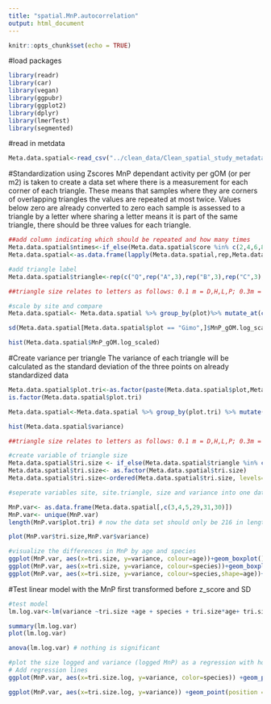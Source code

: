 ```yaml
---
title: "spatial.MnP.autocorrelation"
output: html_document
---
```


```r
knitr::opts_chunk$set(echo = TRUE)
```

#load packages
```r
library(readr)
library(car)
library(vegan)
library(ggpubr)
library(ggplot2)
library(dplyr)
library(lmerTest)
library(segmented)
```


#read in metdata
```r
Meta.data.spatial<-read_csv("../clean_data/Clean_spatial_study_metadata.csv")
```

#Standardization using Zscores 
MnP dependant activity per gOM (or per m2) is taken to create a data set where there is a measurement for each corner of each triangle. These means that samples where they are corners of overlapping triangles the values are repeated at most twice. Values below zero are already converted to zero each sample is assessed to a triangle by a letter where sharing a letter means it is part of the same triangle, there should be three values for each triangle.

```r
##add column indicating which should be repeated and how many times
Meta.data.spatial$ntimes<-if_else(Meta.data.spatial$core %in% c(2,4,6,8,9,10,12,14,16,18,19,21,23,25,27,28,29,31,33,35,37,38),1,2)
Meta.data.spatial<-as.data.frame(lapply(Meta.data.spatial,rep,Meta.data.spatial$ntimes))

#add triangle label
Meta.data.spatial$triangle<-rep(c("Q",rep("A",3),rep("B",3),rep("C",3),rep("D",3),"Q","R",rep("E",3),rep("F",3),rep("G",3),rep("H",3),"R",rep("I",3),rep("J",3),rep("K",3),rep("L",3),"R","Q",rep("M",3),rep("N",3),rep("O",3),rep("P",3)),12)

##triangle size relates to letters as follows: 0.1 m = D,H,L,P; 0.3m = C,G,K,O; 1m = B,F,J,N; 3m = A,E,I,M; 10m = Q ,R

#scale by site and compare 
Meta.data.spatial<- Meta.data.spatial %>% group_by(plot)%>% mutate_at(c("MnP_gOM.log"),list(MnP_gOM.log_scaled = scale))#this will over write the scaled MnP that was done when the values were not repeated - but it should be the same anyways

sd(Meta.data.spatial[Meta.data.spatial$plot == "Gimo",]$MnP_gOM.log_scaled) #should equal one 

hist(Meta.data.spatial$MnP_gOM.log_scaled)
```

#Create variance per triangle 
The variance of each triangle will be calculated as the standard deviation of the three points on already standardized data 

```r
Meta.data.spatial$plot.tri<-as.factor(paste(Meta.data.spatial$plot,Meta.data.spatial$triangle)) # make site triangle combined factor
is.factor(Meta.data.spatial$plot.tri)

Meta.data.spatial<-Meta.data.spatial %>% group_by(plot.tri) %>% mutate(variance = sd(MnP_gOM.log_scaled)) 

hist(Meta.data.spatial$variance)

##triangle size relates to letters as follows: 0.1 m = D,H,L,P; 0.3m = C,G,K,O; 1m = B,F,J,N; 3m = A,E,I,M; 10m = Q, R

#create variable of triangle size 
Meta.data.spatial$tri.size <- if_else(Meta.data.spatial$triangle %in% c('D','H','L','P'), '0.1m',if_else(Meta.data.spatial$triangle %in% c('C','G','K','O'),'0.3m',if_else(Meta.data.spatial$triangle %in% c('B','F','J','N'),'1m',if_else(Meta.data.spatial$triangle %in% c('A','E','I','M'),'3m','10m'))))
Meta.data.spatial$tri.size<- as.factor(Meta.data.spatial$tri.size)
Meta.data.spatial$tri.size<-ordered(Meta.data.spatial$tri.size, levels=c("0.1m","0.3m","1m","3m","10m")) #order so that when plotted it is always in order of increasing triangle size 

#seperate variables site, site.triangle, size and variance into one dataset then remove the repeated values so we are assessing by triangle not by core

MnP.var<- as.data.frame(Meta.data.spatial[,c(3,4,5,29,31,30)])
MnP.var<- unique(MnP.var) 
length(MnP.var$plot.tri) # now the data set should only be 216 in length 18 triangles x 12 sites 

plot(MnP.var$tri.size,MnP.var$variance)

#visualize the differences in MnP by age and species
ggplot(MnP.var, aes(x=tri.size, y=variance, colour=age))+geom_boxplot()+theme_classic()
ggplot(MnP.var, aes(x=tri.size, y=variance, colour=species))+geom_boxplot()+theme_classic()
ggplot(MnP.var, aes(x=tri.size, y=variance, colour=species,shape=age))+geom_jitter(position = position_jitterdodge(0.3) )+theme_classic()
```

#Test linear model with the MnP first transformed before z_score and SD
```r
#test model
lm.log.var<-lm(variance ~tri.size +age + species + tri.size*age+ tri.size*species, data=MnP.var)

summary(lm.log.var)
plot(lm.log.var)

anova(lm.log.var) # nothing is significant
```
```r
#plot the size logged and variance (logged MnP) as a regression with host interactation
# Add regression lines
ggplot(MnP.var, aes(x=tri.size.log, y=variance, color=species)) +geom_point(position = position_dodge(0.3)) + geom_smooth(method=NULL,se=TRUE,level=0.95) + theme_classic()+ labs(x="Triangle tri.size logged",y="Standard deviation of MnP/gOM logged")

ggplot(MnP.var, aes(x=tri.size.log, y=variance)) +geom_point(position = position_dodge(0.3)) + geom_smooth(method=NULL,se=TRUE,level=0.95) + theme_classic()

```
